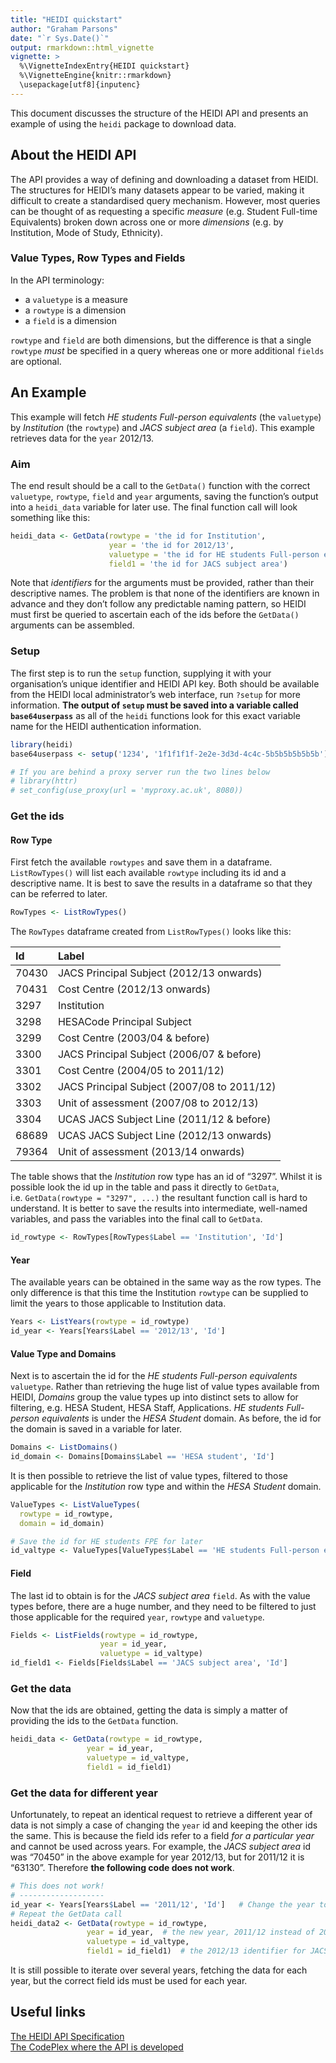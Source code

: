 ```yaml
---
title: "HEIDI quickstart"
author: "Graham Parsons"
date: "`r Sys.Date()`"
output: rmarkdown::html_vignette
vignette: >
  %\VignetteIndexEntry{HEIDI quickstart}
  %\VignetteEngine{knitr::rmarkdown}
  \usepackage[utf8]{inputenc}
---
```


This document discusses the structure of the HEIDI API and presents an example of using the `heidi` package to download data.

## About the HEIDI API
The API provides a way of defining and downloading a dataset from HEIDI. The structures for HEIDI's many datasets appear to be varied, making it difficult to create a standardised query mechanism. However, most queries can be thought of as requesting a specific *measure* (e.g. Student Full-time Equivalents) broken down across one or more *dimensions* (e.g. by Institution, Mode of Study, Ethnicity).

### Value Types, Row Types and Fields
In the API terminology:

  * a `valuetype` is a measure
  * a `rowtype` is a dimension
  * a `field` is a dimension

`rowtype` and `field` are both dimensions, but the difference is that a single `rowtype` *must* be specified in a query whereas one or more additional `fields` are optional.

## An Example
This example will fetch *HE students Full-person equivalents* (the `valuetype`) by *Institution* (the `rowtype`) and *JACS subject area* (a `field`). This example retrieves data for the `year` 2012/13.

### Aim
The end result should be a call to the `GetData()` function with the correct `valuetype`, `rowtype`, `field` and `year` arguments, saving the function's output into a `heidi_data` variable for later use. The final function call will look something like this:
```r
heidi_data <- GetData(rowtype = 'the id for Institution',
                      year = 'the id for 2012/13',
                      valuetype = 'the id for HE students Full-person equivalent',
                      field1 = 'the id for JACS subject area')
```
Note that *identifiers* for the arguments must be provided, rather than their descriptive names. The problem is that none of the identifiers are known in advance and they don't follow any predictable naming pattern, so HEIDI must first be queried to ascertain each of the ids before the `GetData()` arguments can be assembled.

### Setup
The first step is to run the `setup` function, supplying it with your organisation's unique identifier and HEIDI API key. Both should be available from the HEIDI local administrator's web interface, run `?setup` for more information. **The output of `setup` must be saved into a variable called `base64userpass`** as all of the `heidi` functions look for this exact variable name for the HEIDI authentication information.

```r
library(heidi)
base64userpass <- setup('1234', '1f1f1f1f-2e2e-3d3d-4c4c-5b5b5b5b5b5b')  # change to your details

# If you are behind a proxy server run the two lines below
# library(httr)
# set_config(use_proxy(url = 'myproxy.ac.uk', 8080))

```

### Get the ids
#### Row Type
First fetch the available `rowtypes` and save them in a dataframe. `ListRowTypes()` will list each available `rowtype` including its id and a descriptive name. It is best to save the results in a dataframe so that they can be referred to later.
```r
RowTypes <- ListRowTypes()
```

The `RowTypes` dataframe created from `ListRowTypes()` looks like this:

|Id    |Label                                       |
|:-----|:-------------------------------------------|
|70430 |JACS Principal Subject (2012/13 onwards)    |
|70431 |Cost Centre (2012/13 onwards)               |
|3297  |Institution                                 |
|3298  |HESACode Principal Subject                  |
|3299  |Cost Centre (2003/04 & before)              |
|3300  |JACS Principal Subject (2006/07 & before)   |
|3301  |Cost Centre (2004/05 to 2011/12)            |
|3302  |JACS Principal Subject (2007/08 to 2011/12) |
|3303  |Unit of assessment (2007/08 to 2012/13)     |
|3304  |UCAS JACS Subject Line (2011/12 & before)   |
|68689 |UCAS JACS Subject Line (2012/13 onwards)    |
|79364 |Unit of assessment (2013/14 onwards)        |

The table shows that the *Institution* row type has an id of "3297". Whilst it is possible look the id up in the table and pass it directly to `GetData`, i.e. `GetData(rowtype = "3297", ...)` the resultant function call is hard to understand. It is better to save the results into intermediate, well-named variables, and pass the variables into the final call to `GetData`.
```r
id_rowtype <- RowTypes[RowTypes$Label == 'Institution', 'Id']
```

#### Year
The available years can be obtained in the same way as the row types. The only difference is that this time the Institution `rowtype` can be supplied to limit the years to those applicable to Institution data.
```r
Years <- ListYears(rowtype = id_rowtype)
id_year <- Years[Years$Label == '2012/13', 'Id']
```

#### Value Type and Domains
Next is to ascertain the id for the *HE students Full-person equivalents* `valuetype`. Rather than retrieving the huge list of value types available from HEIDI, *Domains* group the value types up into distinct sets to allow for filtering, e.g. HESA Student, HESA Staff, Applications. *HE students Full-person equivalents* is under the *HESA Student* domain. As before, the id for the domain is saved in a variable for later.

```r
Domains <- ListDomains()
id_domain <- Domains[Domains$Label == 'HESA student', 'Id']
```
It is then possible to retrieve the list of value types, filtered to those applicable for the *Institution* row type and within the *HESA Student* domain.
```r
ValueTypes <- ListValueTypes(
  rowtype = id_rowtype,
  domain = id_domain)

# Save the id for HE students FPE for later
id_valtype <- ValueTypes[ValueTypes$Label == 'HE students Full-person equivalent', 'Id']
```

#### Field
The last id to obtain is for the *JACS subject area* `field`. As with the value types before, there are a huge number, and they need to be filtered to just those applicable for the required `year`, `rowtype` and `valuetype`.
```r
Fields <- ListFields(rowtype = id_rowtype,
                    year = id_year,
                    valuetype = id_valtype)
id_field1 <- Fields[Fields$Label == 'JACS subject area', 'Id']
```

### Get the data
Now that the ids are obtained, getting the data is simply a matter of providing the ids to the `GetData` function.

```r
heidi_data <- GetData(rowtype = id_rowtype,
                 year = id_year,
                 valuetype = id_valtype,
                 field1 = id_field1)
```
### Get the data for different year
Unfortunately, to repeat an identical request to retrieve a different year of data is not simply a case of changing the `year` id and keeping the other ids the same. This is because the field ids refer to a field *for a particular year* and cannot be used across years. For example, the *JACS subject area* id was "70450" in the above example for year 2012/13, but for 2011/12 it is "63130". Therefore **the following code does not work**.

```r
# This does not work!
# -------------------
id_year <- Years[Years$Label == '2011/12', 'Id']   # Change the year to 2011/12
# Repeat the GetData call
heidi_data2 <- GetData(rowtype = id_rowtype,
                 year = id_year,  # the new year, 2011/12 instead of 2012/13
                 valuetype = id_valtype,
                 field1 = id_field1)  # the 2012/13 identifier for JACS subject 
```

It is still possible to iterate over several years, fetching the data for each year, but the correct field ids must be used for each year.

## Useful links
[The HEIDI API Specification](http://www.heidi.ac.uk/dox/API_Specification.pdf)  
[The CodePlex where the API is developed](https://hesaheidiapi.codeplex.com/)

